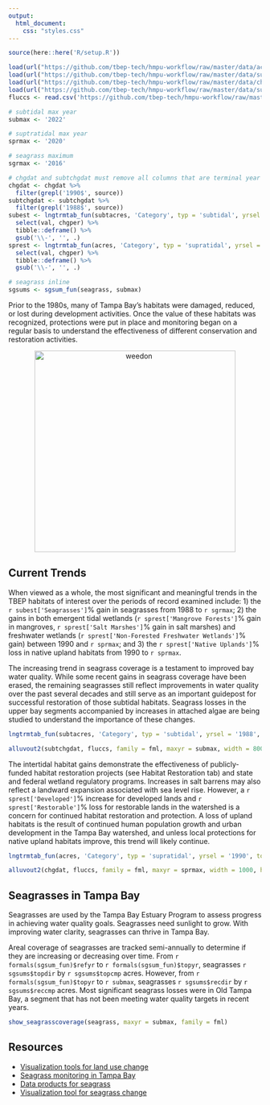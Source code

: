 ```yaml
---
output:
  html_document:
    css: "styles.css"
---
```


```r
source(here::here('R/setup.R'))

load(url("https://github.com/tbep-tech/hmpu-workflow/raw/master/data/acres.RData"))
load(url("https://github.com/tbep-tech/hmpu-workflow/raw/master/data/subtacres.RData"))
load(url("https://github.com/tbep-tech/hmpu-workflow/raw/master/data/chgdat.RData"))
load(url("https://github.com/tbep-tech/hmpu-workflow/raw/master/data/subtchgdat.RData"))
fluccs <- read.csv('https://github.com/tbep-tech/hmpu-workflow/raw/master/data/FLUCCShabsclass.csv', stringsAsFactors = F)

# subtidal max year
submax <- '2022'

# suptratidal max year
sprmax <- '2020'

# seagrass maximum
sgrmax <- '2016'

# chgdat and subtchgdat must remove all columns that are terminal year comparisons
chgdat <- chgdat %>% 
  filter(grepl('1990$', source))
subtchgdat <- subtchgdat %>% 
  filter(grepl('1988$', source))
subest <- lngtrmtab_fun(subtacres, 'Category', typ = 'subtidal', yrsel = '1988', topyr = sgrmax, estout = T) %>% 
  select(val, chgper) %>% 
  tibble::deframe() %>% 
  gsub('\\-', '', .)
sprest <- lngtrmtab_fun(acres, 'Category', typ = 'supratidal', yrsel = '1990', topyr = sprmax, estout = T) %>% 
  select(val, chgper) %>% 
  tibble::deframe() %>% 
  gsub('\\-', '', .)

# seagrass inline
sgsums <- sgsum_fun(seagrass, submax)
```

Prior to the 1980s, many of Tampa Bay’s habitats were damaged, reduced, or lost during development activities. Once the value of these habitats was recognized, protections were put in place and monitoring began on a regular basis to understand the effectiveness of different conservation and restoration activities.

<center><img alt="weedon" src="img/weedonback.jpg" width="400"/></center>
<p></p>

## Current Trends

When viewed as a whole, the most significant and meaningful trends in the TBEP habitats of interest over the periods of record examined include: 1) the `r subest['Seagrasses']`% gain in seagrasses from 1988 to `r sgrmax`; 2) the gains in both emergent tidal wetlands (`r sprest['Mangrove Forests']`% gain in mangroves, `r sprest['Salt Marshes']`% gain in salt marshes) and freshwater wetlands (`r sprest['Non-Forested Freshwater Wetlands']`% gain) between 1990 and `r sprmax`; and 3) the `r sprest['Native Uplands']`% loss in native upland habitats from 1990 to `r sprmax`. 

The increasing trend in seagrass coverage is a testament to improved bay water quality. While some recent gains in seagrass coverage have been erased, the remaining seagrasses still reflect improvements in water quality over the past several decades and still serve as an important guidepost for successful restoration of those subtidal habitats. Seagrass losses in the upper bay segments accompanied by increases in attached algae are being studied to understand the importance of these changes.

```r
lngtrmtab_fun(subtacres, 'Category', typ = 'subtidal', yrsel = '1988', topyr = submax, estout = F, family = fml)
```

```r
alluvout2(subtchgdat, fluccs, family = fml, maxyr = submax, width = 800, height = 900, mrg = 0)
```

The intertidal habitat gains demonstrate the effectiveness of publicly-funded habitat restoration projects (see Habitat Restoration tab) and state and federal wetland regulatory programs. Increases in salt barrens may also reflect a landward expansion associated with sea level rise. However, a `r sprest['Developed']`% increase for developed lands and `r sprest['Restorable']`% loss for restorable lands in the watershed is a concern for continued habitat restoration and protection. A loss of upland habitats is the result of continued human population growth and urban development in the Tampa Bay watershed, and unless local protections for native upland habitats improve, this trend will likely continue.

```r
lngtrmtab_fun(acres, 'Category', typ = 'supratidal', yrsel = '1990', topyr = sprmax, estout = F, family = fml)
```

```r
alluvout2(chgdat, fluccs, family = fml, maxyr = sprmax, width = 1000, height = 900, mrg = 95)
```

## Seagrasses in Tampa Bay

Seagrasses are used by the Tampa Bay Estuary Program to assess progress in achieving water quality goals. Seagrasses need sunlight to grow.  With improving water clarity, seagrasses can thrive in Tampa Bay.

Areal coverage of seagrasses are tracked semi-annually to determine if they are increasing or decreasing over time.  From `r formals(sgsum_fun)$refyr` to `r formals(sgsum_fun)$topyr`, seagrasses `r sgsums$topdir` by `r sgsums$topcmp` acres.  However, from `r formals(sgsum_fun)$topyr` to `r submax`, seagrasses `r sgsums$recdir` by `r sgsums$reccmp` acres.  Most significant seagrass losses were in Old Tampa Bay, a segment that has not been meeting water quality targets in recent years.

```r
show_seagrasscoverage(seagrass, maxyr = submax, family = fml)
```

## Resources

* [Visualization tools for land use change](https://shiny.tbep.org/landuse-change/) 
* [Seagrass monitoring in Tampa Bay](https://tampabay.wateratlas.usf.edu/seagrass-monitoring/)
* [Data products for seagrass](https://tbep.org/seagrass-assessment/)
* [Visualization tool for seagrass change](https://shiny.tbep.org/seagrass-analysis/)

<script type="text/javascript" src="js/iframeResizer.contentWindow.min.js"></script>
